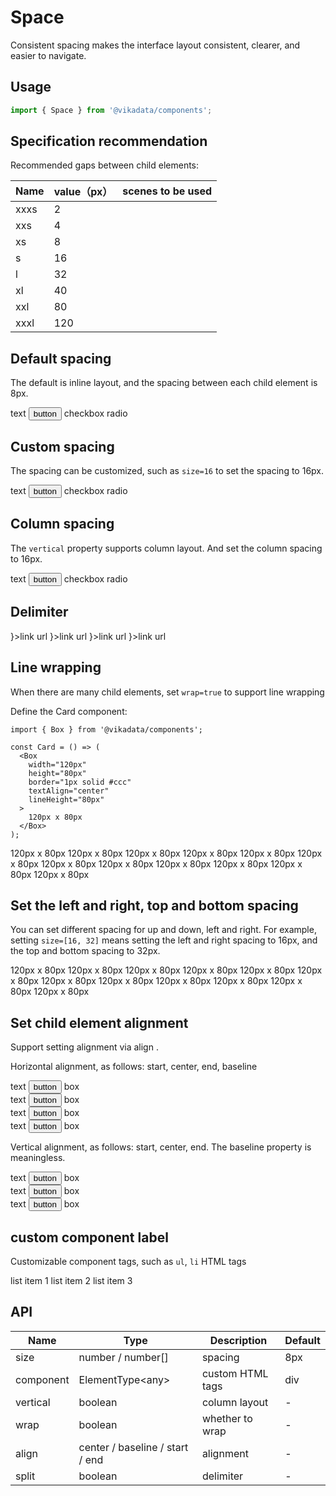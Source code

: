 
<Meta title="en/components/Space" />

<style>{`
  .stack {
    display: flex;
    padding: 8px;
    border: 1px solid #ccc;
  }
`}</style>

# Space

Consistent spacing makes the interface layout consistent, clearer, and easier to navigate.

## Usage

```jsx
import { Space } from '@vikadata/components';
```

## Specification recommendation

Recommended gaps between child elements:

| Name | value（px） | scenes to be used |
|------|-----------|-------------------|
| xxxs | 2         ||
| xxs  | 4         ||
| xs	  | 8         ||
| s	   | 16        ||
| l	   | 32	       ||
| xl   | 40        ||
| xxl  | 80        ||
| xxxl | 120       ||


## Default spacing

The default is inline layout, and the spacing between each child element is 8px.

<Canvas>
 <Space>
     text
     <Button color="primary">button</Button>
     <Switch />
     <Checkbox>checkbox</Checkbox>
     <Radio>radio</Radio>
 </Space>
</Canvas>

## Custom spacing

The spacing can be customized, such as `size=16` to set the spacing to 16px.

<Canvas>
    <Space size={16}>
        text
        <Button color="primary">button</Button>
        <Switch />
        <Checkbox>checkbox</Checkbox>
        <Radio>radio</Radio>
    </Space>
</Canvas>

## Column spacing

The `vertical` property supports column layout. And set the column spacing to 16px.

<Canvas>
    <Space size={16} vertical>
        text
        <Button color="primary">button</Button>
        <Switch />
        <Checkbox>checkbox</Checkbox>
        <Radio>radio</Radio>
    </Space>
</Canvas>

## Delimiter

<Canvas>
 <Space split>
     <LinkButton underline={false} prefixIcon={<ColumnLinktableFilled currentColor />}>link url</LinkButton>
     <LinkButton underline={false} prefixIcon={<ColumnLinktableFilled currentColor />}>link url</LinkButton>
     <LinkButton underline={false} prefixIcon={<ColumnLinktableFilled currentColor />}>link url</LinkButton>
     <LinkButton underline={false} prefixIcon={<ColumnLinktableFilled currentColor />}>link url</LinkButton>
 </Space>
</Canvas>

## Line wrapping

When there are many child elements, set `wrap=true` to support line wrapping

Define the Card component:

```tsx
import { Box } from '@vikadata/components';

const Card = () => (
  <Box
    width="120px"
    height="80px"
    border="1px solid #ccc"
    textAlign="center"
    lineHeight="80px"
  >
    120px x 80px
  </Box>
);
```

<Canvas>
 <Space wrap>
     <Box
         width="120px"
         height="80px"
         border="1px solid #ccc"
         textAlign="center"
         lineHeight="80px"
     >
         120px x 80px
     </Box>
     <Box
         width="120px"
         height="80px"
         border="1px solid #ccc"
         textAlign="center"
         lineHeight="80px"
     >
         120px x 80px
     </Box>
     <Box
         width="120px"
         height="80px"
         border="1px solid #ccc"
         textAlign="center"
         lineHeight="80px"
     >
         120px x 80px
     </Box>
     <Box
         width="120px"
         height="80px"
         border="1px solid #ccc"
         textAlign="center"
         lineHeight="80px"
     >
         120px x 80px
     </Box>
     <Box
         width="120px"
         height="80px"
         border="1px solid #ccc"
         textAlign="center"
         lineHeight="80px"
     >
         120px x 80px
     </Box>
     <Box
         width="120px"
         height="80px"
         border="1px solid #ccc"
         textAlign="center"
         lineHeight="80px"
     >
         120px x 80px
     </Box>
     <Box
         width="120px"
         height="80px"
         border="1px solid #ccc"
         textAlign="center"
         lineHeight="80px"
     >
         120px x 80px
     </Box>
     <Box
         width="120px"
         height="80px"
         border="1px solid #ccc"
         textAlign="center"
         lineHeight="80px"
     >
         120px x 80px
     </Box>
     <Box
         width="120px"
         height="80px"
         border="1px solid #ccc"
         textAlign="center"
         lineHeight="80px"
     >
         120px x 80px
     </Box>
     <Box
         width="120px"
         height="80px"
         border="1px solid #ccc"
         textAlign="center"
         lineHeight="80px"
     >
         120px x 80px
     </Box>
     <Box
         width="120px"
         height="80px"
         border="1px solid #ccc"
         textAlign="center"
         lineHeight="80px"
     >
         120px x 80px
     </Box>
     <Box
         width="120px"
         height="80px"
         border="1px solid #ccc"
         textAlign="center"
         lineHeight="80px"
     >
         120px x 80px
     </Box>
 </Space>
</Canvas>

## Set the left and right, top and bottom spacing

You can set different spacing for up and down, left and right. For example, setting `size=[16, 32]` means setting the left and right spacing to 16px, and the top and bottom spacing to 32px.

<Canvas>
    <Space wrap size={[16, 32]}>
        <Box
            width="120px"
            height="80px"
            border="1px solid #ccc"
            textAlign="center"
            lineHeight="80px"
        >
            120px x 80px
        </Box>
        <Box
            width="120px"
            height="80px"
            border="1px solid #ccc"
            textAlign="center"
            lineHeight="80px"
        >
            120px x 80px
        </Box>
        <Box
            width="120px"
            height="80px"
            border="1px solid #ccc"
            textAlign="center"
            lineHeight="80px"
        >
            120px x 80px
        </Box>
        <Box
            width="120px"
            height="80px"
            border="1px solid #ccc"
            textAlign="center"
            lineHeight="80px"
        >
            120px x 80px
        </Box>
        <Box
            width="120px"
            height="80px"
            border="1px solid #ccc"
            textAlign="center"
            lineHeight="80px"
        >
            120px x 80px
        </Box>
        <Box
            width="120px"
            height="80px"
            border="1px solid #ccc"
            textAlign="center"
            lineHeight="80px"
        >
            120px x 80px
        </Box>
        <Box
            width="120px"
            height="80px"
            border="1px solid #ccc"
            textAlign="center"
            lineHeight="80px"
        >
            120px x 80px
        </Box>
        <Box
            width="120px"
            height="80px"
            border="1px solid #ccc"
            textAlign="center"
            lineHeight="80px"
        >
            120px x 80px
        </Box>
        <Box
            width="120px"
            height="80px"
            border="1px solid #ccc"
            textAlign="center"
            lineHeight="80px"
        >
            120px x 80px
        </Box>
        <Box
            width="120px"
            height="80px"
            border="1px solid #ccc"
            textAlign="center"
            lineHeight="80px"
        >
            120px x 80px
        </Box>
        <Box
            width="120px"
            height="80px"
            border="1px solid #ccc"
            textAlign="center"
            lineHeight="80px"
        >
            120px x 80px
        </Box>
        <Box
            width="120px"
            height="80px"
            border="1px solid #ccc"
            textAlign="center"
            lineHeight="80px"
        >
            120px x 80px
        </Box>
    </Space>
</Canvas>

## Set child element alignment

Support setting alignment via align .

Horizontal alignment, as follows: start, center, end, baseline

<Canvas>
  <div className="stack">
    <Space align="start">
        <span>text</span>
        <Button color="primary">button</Button>
        <Box backgroundColor="#ccc" padding="40px 8px 16px 32px">box</Box>
    </Space>
  </div>
  <div className="stack">
      <Space align="center">
          <span>text</span>
          <Button color="primary">button</Button>
          <Box backgroundColor="#ccc" padding="40px 8px 16px 32px">box</Box>
      </Space>
  </div>
  <div className="stack">
      <Space align="end">
          <span>text</span>
          <Button color="primary">button</Button>
          <Box backgroundColor="#ccc" padding="40px 8px 16px 32px">box</Box>
      </Space>
  </div>
  <div className="stack">
      <Space align="baseline">
          <span>text</span>
          <Button color="primary">button</Button>
          <Box backgroundColor="#ccc" padding="40px 8px 16px 32px">box</Box>
      </Space>
  </div>
</Canvas>

Vertical alignment, as follows: start, center, end. The baseline property is meaningless.

<Canvas>
  <div className="stack">
      <Space vertical align="start">
          <span>text</span>
          <Button color="primary">button</Button>
          <Box backgroundColor="#ccc" padding="40px 8px 16px 32px">box</Box>
      </Space>
  </div>
  <div className="stack">
      <Space vertical align="center">
          <span>text</span>
          <Button color="primary">button</Button>
          <Box backgroundColor="#ccc" padding="40px 8px 16px 32px">box</Box>
      </Space>
  </div>
  <div className="stack">
      <Space vertical align="end">
          <span>text</span>
          <Button color="primary">button</Button>
          <Box backgroundColor="#ccc" padding="40px 8px 16px 32px">box</Box>
      </Space>
  </div>
</Canvas>

## custom component label

Customizable component tags, such as `ul`, `li` HTML tags

<Canvas>
    <Space component="ul" vertical>
        <Space component="li" style={{ borderBottom: '1px solid #ccc' }}>list item 1</Space>
        <Space component="li" style={{ borderBottom: '1px solid #ccc' }}>list item 2</Space>
        <Space component="li" style={{ borderBottom: '1px solid #ccc' }}>list item 3</Space>
    </Space>
</Canvas>

## API

| Name      | Type                            | Description      | Default |
|-----------|---------------------------------|------------------|---------|
| size      | number / number[]               | spacing          | 8px     |
| component | ElementType<any\>               | custom HTML tags | div     |
| vertical  | boolean                         | column layout    | -       |
| wrap      | boolean                         | whether to wrap  | -       |
| align     | center / baseline / start / end | alignment        | -       |
| split     | boolean                         | delimiter        | -       |
